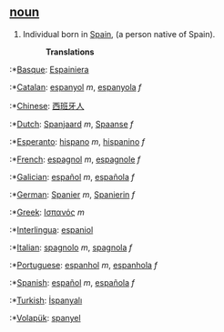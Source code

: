 == [[noun]] ==

#Individual born in [[w:Spain|Spain]], (a person native of Spain).
#:'''Translations'''
:*[[Basque]]: [[Espainiera]]
:*[[Catalan]]: [[espanyol]] ''m'', [[espanyola]] ''f''
:*[[Chinese]]: [[西班牙人]]
:*[[Dutch]]: [[Spanjaard]] ''m'', [[Spaanse]] ''f''
:*[[Esperanto]]: [[hispano]] ''m'', [[hispanino]] ''f''
:*[[French]]: [[espagnol]] ''m'', [[espagnole]] ''f''
:*[[Galician]]: [[español]] ''m'', [[española]] ''f''
:*[[German]]: [[Spanier]] ''m'', [[Spanierin]] ''f''
:*[[Greek]]: [[Ισπανός]] ''m''
:*[[Interlingua]]: [[espaniol]]
:*[[Italian]]: [[spagnolo]] ''m'', [[spagnola]] ''f''
:*[[Portuguese]]: [[espanhol]] ''m'', [[espanhola]] ''f''
:*[[Spanish]]: [[español]] ''m'', [[española]] ''f''
:*[[Turkish]]: [[İspanyalı]]
:*[[Volapük]]: [[spanyel]]